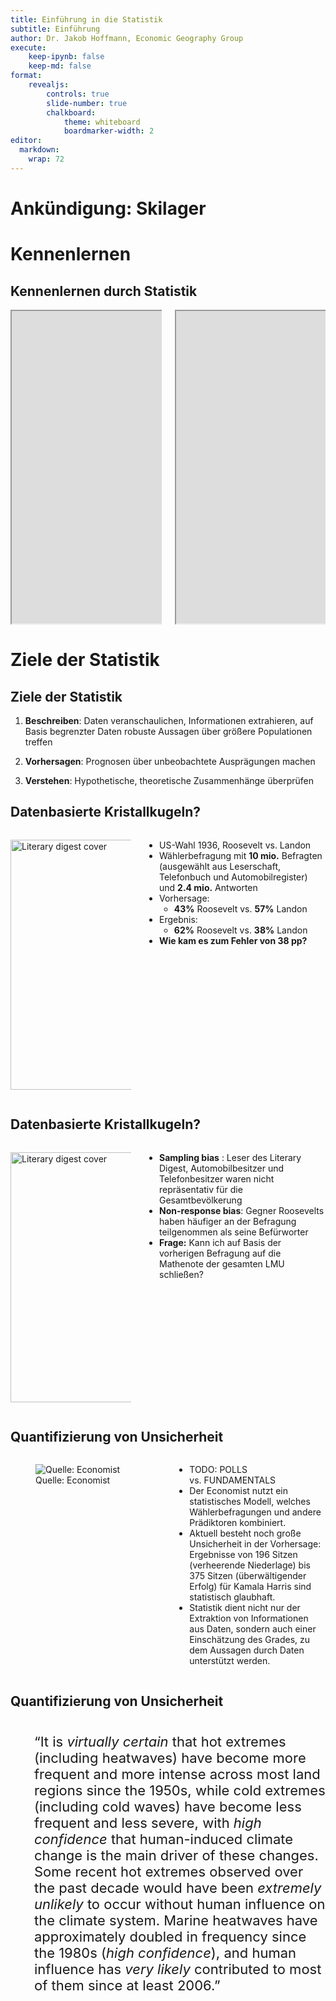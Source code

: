 ```yaml
---
title: Einführung in die Statistik
subtitle: Einführung
author: Dr. Jakob Hoffmann, Economic Geography Group
execute:
    keep-ipynb: false
    keep-md: false
format:
    revealjs:
        controls: true
        slide-number: true
        chalkboard:
            theme: whiteboard
            boardmarker-width: 2
editor: 
  markdown: 
    wrap: 72
---
```


# Ankündigung: Skilager

# Kennenlernen

## Kennenlernen durch Statistik

::::: columns
::: {.column width="50%"}
<iframe width="780" height="500" src="https://surveys.eggroup-lmu.de/statlecture/wohnort" title="Survey preview"> </iframe>
:::

::: {.column width="50%"}
<iframe width="780" height="500" src="https://surveys.eggroup-lmu.de/statlecture/wohnort/qr" title="Survey link"> </iframe>
:::
:::::

##  {background-iframe="https://surveys.eggroup-lmu.de/statlecture/wohnort/getuptime" background-interactive="true" data-preload="true"}

##  {background-iframe="https://surveys.eggroup-lmu.de/statlecture/wohnort/map" background-interactive="true" data-preload="true"}

##  {background-iframe="https://surveys.eggroup-lmu.de/statlecture/wohnort/hist" background-interactive="true" data-preload="true"}

##  {background-iframe="https://surveys.eggroup-lmu.de/statlecture/wohnort/scatter" background-interactive="true" data-preload="true"}

##  {background-iframe="https://surveys.eggroup-lmu.de/statlecture/wohnort/boxplot" background-interactive="true" data-preload="true"}


# Ziele der Statistik

## Ziele der Statistik

1. **Beschreiben**: Daten veranschaulichen, Informationen extrahieren, auf Basis begrenzter Daten robuste Aussagen über größere Populationen treffen

2. **Vorhersagen**: Prognosen über unbeobachtete Ausprägungen machen

3. **Verstehen**: Hypothetische, theoretische Zusammenhänge überprüfen


## Datenbasierte Kristallkugeln? {.smaller}

::::: columns
::: {.column width="40%"}
<img src="https://unrememberedhistory.com/wp-content/uploads/2016/02/album11.jpg?w=390&amp;h=546" title="Literary digest cover" height="400"/>
:::

::: {.column width="60%"}
-   US-Wahl 1936, Roosevelt vs. Landon
-   Wählerbefragung mit **10 mio.** Befragten (ausgewählt aus Leserschaft, Telefonbuch und Automobilregister) und **2.4
    mio.** Antworten
-   Vorhersage:
    - **43%** Roosevelt vs. **57%** Landon
- Ergebnis:
    - **62%** Roosevelt vs. **38%** Landon
-   **Wie kam es zum Fehler von 38 pp?**
:::
:::::

## Datenbasierte Kristallkugeln? {.smaller}

::::: columns
::: {.column width="40%"}
<img src="https://unrememberedhistory.com/wp-content/uploads/2016/02/album11.jpg?w=390&amp;h=546" title="Literary digest cover" height="400"/>
:::

::: {.column width="60%"}
-   **Sampling bias** : Leser des Literary Digest, Automobilbesitzer und
    Telefonbesitzer waren nicht repräsentativ für die Gesamtbevölkerung
-   **Non-response bias**: Gegner Roosevelts haben häufiger an der
    Befragung teilgenommen als seine Befürworter
-   **Frage:** Kann ich auf Basis der vorherigen Befragung auf die Mathenote der gesamten LMU schließen?
:::
:::::

## Quantifizierung von Unsicherheit {.smaller}

::::: columns
::: {.column width="50%"}
![Quelle: Economist](/images/us-economist-prediction.png)
:::

::: {.column width="50%"}
- TODO: POLLS vs. FUNDAMENTALS
- Der Economist nutzt ein statistisches Modell, welches Wählerbefragungen und andere Prädiktoren kombiniert.
- Aktuell besteht noch große Unsicherheit in der Vorhersage: Ergebnisse von 196 Sitzen (verheerende Niederlage) bis 375 Sitzen
  (überwältigender Erfolg) für Kamala Harris sind statistisch
  glaubhaft.
- Statistik dient nicht nur der Extraktion von Informationen aus Daten, sondern auch einer Einschätzung des Grades, zu dem Aussagen durch Daten unterstützt werden.
:::
:::::


## Quantifizierung von Unsicherheit {.smaller}

::::: columns
::: {.column width="50%"}
![Quelle: Guidance Note for Lead Authors of the IPCC Fifth Assessment Report on Consistent Treatment of Uncertainties](/images/uncertainty-wording.png)
:::
::: {.column width="50%" style="font-size: 22px;"}
"It is *virtually certain* that hot extremes (including heatwaves) have become more frequent and more intense across most land regions since the 1950s, while cold extremes (including cold waves) have become less frequent and less severe, with *high confidence* that human-induced climate change is the main driver of these changes. Some recent hot extremes observed over the past decade would have been *extremely unlikely* to occur without human influence on the climate system. Marine heatwaves have approximately doubled in frequency since the 1980s (*high confidence*), and human influence has *very likely* contributed to most of them since at least 2006."
:::
:::::


## Was wäre wenn...? {.smaller}

::::: columns
::: {.column width="60%"}
![Quelle: Born et al. 2019](images/brexit.png)
:::

::: {.column width="40%"}
-   Frage: Hat der Brexit der britischen Wirtschaft geschadet?
-   Synthetic control: Tatsächliche Entwicklung der Wirtschaft
    [(blau)]{style="color: blue"} vs. hypothetische Entwicklung ohne
    Brexit [(rot)]{style="color: red"}
-   Bis Ende 2018 ist ein geschätzter Outputverlust von 1.7 pp bis 2.5
    pp entstanden.
:::
:::::


# Statistik und Geographie

##  {background-iframe="https://surveys.eggroup-lmu.de/statlecture/wohnort/density" background-interactive="true" data-preload="true"}

## Die Politische Karte Deutschlands

::::: columns
::: {.column width="40%"}
![Quelle: Zeit.de](https://interactive.zeit.de/2021/wahl-btw-gemeindekarte/static/btw21.26c6ec590e3e34a06a4854b0b243e24d.cached.png)
:::

::: {.column width="60%"}
-   In Thüringen hat mit der AfD eine vom Verfassungsschutz als
    rechtsextrem eingestufte Partei die meisten Stimmen erlangt.
-   Der Blick auf die Karte suggeriert, dass ein erheblicher Anteil
    Deutschlands AfD wählt.
-   Thüringen beheimatet **2,5%** der deutschen Bevölkerung.
:::
:::::

## Wo erfindet Europa?

![](images/figure-map-inventors.png)

## Multiskalarität und Aggregation

- TODO: Entwicklung Gesamtdeutschland vs Gewinner / Verlierer
- Mainz
- Spiky map

## Räumliche Autokorrelation



# Organisatorisches

## Was auf euch zu kommt

- Lernziele
- Inhalte
- Aufbau der Vorlesung

## Übung zur Vorlesung

- Statistik lernen macht nur mit Anwendung Sinn
- Der Besuch der Übung ist nicht optional

## Leistungsnachweis

- Klausur in der letzten Januarwoche
- Prüfung von Inhalten der Vorlesung und der Übung

## Lernziele

-   Möglichkeiten, Ziele und Grenzen statistischer Analyse
-   Interpretation statistischer Ergebnisse und Visualisierungen
-   Überblick über Verfahren und deren Anwendungsgebiete

## Inhalte

-   Statistische Forschungsdesigns
-   Daten beschreiben und visualisieren
-   Statistische Modelle
-   Quantifizierung von Unsicherheit

## Diese Vorlesung

-   Angewandte (nicht theoretische) Statistik
-   Grundlagen deskriptiver und inferentieller Statistik
-   Praktische Anwendung mit SPSS in der Übung
-   Pause (2 x 40 min)


# Lernmaterialien

## Lehrbücher

## Datenvisualisierung

::::: columns
::: {.column width="50%"}
<a href="https://socviz.co/" target="_blank">
<img src="https://socviz.co/assets/dv-cover-pupress.jpg" title="Brexit synthetic control" alt="Brexit synthetic control" style="border: 1px solid black; height: 550px"/>
</a>
:::

::: {.column width="50%"}
-   Einführung in die statistische Visualisierung mit R
-   Viele sozialwissenschaftliche Beispiele
-   Online verfügbar unter: <https://socviz.co/>
:::
:::::

## Regressionsanalyse

::::: columns
::: {.column width="50%"}
<a href="https://avehtari.github.io/ROS-Examples/" target="_blank">
<img src="https://www.book2look.com/BookContent/FlipBooks/AhkBODX6iT_assets/images/AhkBODX6iT_Zoom.webp" title="Brexit synthetic control" alt="Brexit synthetic control" style="border: 1px solid black; height: 550px"/>
</a>
:::

::: {.column width="50%"}
-   Umfassende und moderne Einführung in die Regressionsanalyse
-   Viele sozial- und politikwissenschaftliche Anwendungsbeispiele in R
-   Online verfügbar unter: <https://avehtari.github.io/ROS-Examples/>
:::
:::::

## Statistische Modellierung

::::: columns
::: {.column width="50%"}
<a href="https://xcelab.net/rm/" target="_blank">
<img src="https://images.routledge.com/common/jackets/amazon/978036713/9780367139919.jpg" title="Brexit synthetic control" alt="Brexit synthetic control" style="border: 1px solid black; height: 500px"/>
</a>
:::

::: {.column width="50%"}
-   Moderne perspektive auf statistische Modellierung
-   Bayesianische Statistik, Anwendung in R
-   Online verfügbar unter: <https://xcelab.net/rm/>
:::
:::::

## Wahrscheinlichkeitstheorie

::::: columns
::: {.column width="50%"}
<a href="https://projects.iq.harvard.edu/stat110/home" target="_blank">
<img src="https://images.routledge.com/common/jackets/amazon/978113836/9781138369917.jpg" title="Brexit synthetic control" alt="Brexit synthetic control" style="border: 1px solid black; height: 500px"/>
</a>
:::

::: {.column width="50%"}
-   Umfassende aber zugängliche Einführung in die
    Wahrscheinlichkeitstheorie
-   Anwendungsbeispiele in R
-   Online verfügbar unter: [https://projects.iq.harvard.edu
    /stat110/home](https://projects.iq.harvard.edu/stat110/home)
:::
:::::


# Prüfungsfragen

## Prüfungsfragen

-  Was ist sampling bias? Was ist non-response bias?

